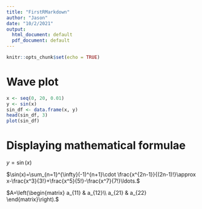```yaml
---
title: "FirstRMarkdown"
author: "Jason"
date: "10/2/2021"
output:
  html_document: default
  pdf_document: default
---
```


```r
knitr::opts_chunk$set(echo = TRUE)
```
# Wave plot
```r
x <- seq(0, 20, 0.01)
y <- sin(x)
sin_df <- data.frame(x, y)
head(sin_df, 3)
plot(sin_df)
```
# Displaying mathematical formulae
$y=\sin(x)$ 

$\sin(x)=\sum_{n=1}^{\infty}(-1)^{n+1}\cdot \frac{x^{2n-1}}{(2n-1)!}\approx x-\frac{x^3}{3!}+\frac{x^5}{5!}-\frac{x^7}{7!}\ldots.$

$A=\left(\begin{matrix} a_{11} & a_{12}\\ a_{21} & a_{22} \end{matrix}\right).$
